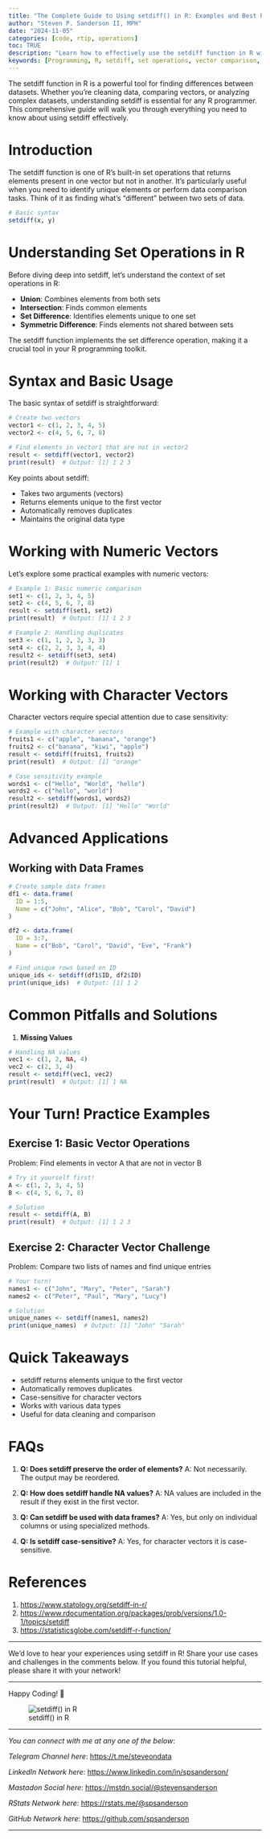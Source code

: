 ```yaml
---
title: "The Complete Guide to Using setdiff() in R: Examples and Best Practices"
author: "Steven P. Sanderson II, MPH"
date: "2024-11-05"
categories: [code, rtip, operations]
toc: TRUE
description: "Learn how to effectively use the setdiff function in R with practical examples. Master vector comparisons, understand set operations, and solve real-world programming challenges."
keywords: [Programming, R, setdiff, set operations, vector comparison, data manipulation, setdiff syntax R, R programming set theory, Compare vectors R, R unique elements, Data frame comparison R, R vector operations, Set theory functions R, setdiff R, R setdiff function, R set operations, setdiff() in R, R vector comparison, R data comparison, R vector difference, R set difference, compare vectors in R, R data manipulation, how to compare two vectors in R using setdiff, find unique elements between vectors in R, setdiff function examples for beginners R, how to remove common elements between vectors R, comparing data frames using setdiff in R]
---
```


The setdiff function in R is a powerful tool for finding differences between datasets. Whether you're cleaning data, comparing vectors, or analyzing complex datasets, understanding setdiff is essential for any R programmer. This comprehensive guide will walk you through everything you need to know about using setdiff effectively.

# Introduction

The setdiff function is one of R's built-in set operations that returns elements present in one vector but not in another. It's particularly useful when you need to identify unique elements or perform data comparison tasks. Think of it as finding what's "different" between two sets of data.

```r
# Basic syntax
setdiff(x, y)
```

# Understanding Set Operations in R

Before diving deep into setdiff, let's understand the context of set operations in R:

- **Union**: Combines elements from both sets
- **Intersection**: Finds common elements
- **Set Difference**: Identifies elements unique to one set
- **Symmetric Difference**: Finds elements not shared between sets

The setdiff function implements the set difference operation, making it a crucial tool in your R programming toolkit.

# Syntax and Basic Usage

The basic syntax of setdiff is straightforward:

```r
# Create two vectors
vector1 <- c(1, 2, 3, 4, 5)
vector2 <- c(4, 5, 6, 7, 8)

# Find elements in vector1 that are not in vector2
result <- setdiff(vector1, vector2)
print(result)  # Output: [1] 1 2 3
```

Key points about setdiff:

- Takes two arguments (vectors)
- Returns elements unique to the first vector
- Automatically removes duplicates
- Maintains the original data type

# Working with Numeric Vectors

Let's explore some practical examples with numeric vectors:

```r
# Example 1: Basic numeric comparison
set1 <- c(1, 2, 3, 4, 5)
set2 <- c(4, 5, 6, 7, 8)
result <- setdiff(set1, set2)
print(result)  # Output: [1] 1 2 3

# Example 2: Handling duplicates
set3 <- c(1, 1, 2, 2, 3, 3)
set4 <- c(2, 2, 3, 3, 4, 4)
result2 <- setdiff(set3, set4)
print(result2)  # Output: [1] 1
```

# Working with Character Vectors

Character vectors require special attention due to case sensitivity:

```r
# Example with character vectors
fruits1 <- c("apple", "banana", "orange")
fruits2 <- c("banana", "kiwi", "apple")
result <- setdiff(fruits1, fruits2)
print(result)  # Output: [1] "orange"

# Case sensitivity example
words1 <- c("Hello", "World", "hello")
words2 <- c("hello", "world")
result2 <- setdiff(words1, words2)
print(result2)  # Output: [1] "Hello" "World"
```

# Advanced Applications

## Working with Data Frames

```r
# Create sample data frames
df1 <- data.frame(
  ID = 1:5,
  Name = c("John", "Alice", "Bob", "Carol", "David")
)

df2 <- data.frame(
  ID = 3:7,
  Name = c("Bob", "Carol", "David", "Eve", "Frank")
)

# Find unique rows based on ID
unique_ids <- setdiff(df1$ID, df2$ID)
print(unique_ids)  # Output: [1] 1 2
```

# Common Pitfalls and Solutions

1. **Missing Values**

```r
# Handling NA values
vec1 <- c(1, 2, NA, 4)
vec2 <- c(2, 3, 4)
result <- setdiff(vec1, vec2)
print(result)  # Output: [1] 1 NA
```

# Your Turn! Practice Examples

## Exercise 1: Basic Vector Operations

Problem: Find elements in vector A that are not in vector B

```r
# Try it yourself first!
A <- c(1, 2, 3, 4, 5)
B <- c(4, 5, 6, 7, 8)

# Solution
result <- setdiff(A, B)
print(result)  # Output: [1] 1 2 3
```

## Exercise 2: Character Vector Challenge

Problem: Compare two lists of names and find unique entries

```r
# Your turn!
names1 <- c("John", "Mary", "Peter", "Sarah")
names2 <- c("Peter", "Paul", "Mary", "Lucy")

# Solution
unique_names <- setdiff(names1, names2)
print(unique_names)  # Output: [1] "John" "Sarah"
```

# Quick Takeaways

- setdiff returns elements unique to the first vector
- Automatically removes duplicates
- Case-sensitive for character vectors
- Works with various data types
- Useful for data cleaning and comparison

# FAQs

1. **Q: Does setdiff preserve the order of elements?**
   A: Not necessarily. The output may be reordered.

2. **Q: How does setdiff handle NA values?**
   A: NA values are included in the result if they exist in the first vector.

3. **Q: Can setdiff be used with data frames?**
   A: Yes, but only on individual columns or using specialized methods.

4. **Q: Is setdiff case-sensitive?**
   A: Yes, for character vectors it is case-sensitive.

# References

1. [https://www.statology.org/setdiff-in-r/](https://www.statology.org/setdiff-in-r/)
2. [https://www.rdocumentation.org/packages/prob/versions/1.0-1/topics/setdiff](https://www.rdocumentation.org/packages/prob/versions/1.0-1/topics/setdiff)
3. [https://statisticsglobe.com/setdiff-r-function/](https://statisticsglobe.com/setdiff-r-function/)

---

We'd love to hear your experiences using setdiff in R! Share your use cases and challenges in the comments below. If you found this tutorial helpful, please share it with your network!

------------------------------------------------------------------------

Happy Coding! 🚀

![setdiff() in R](todays_post.png)

------------------------------------------------------------------------

*You can connect with me at any one of the below*:

*Telegram Channel here*: <https://t.me/steveondata>

*LinkedIn Network here*: <https://www.linkedin.com/in/spsanderson/>

*Mastadon Social here*: [https://mstdn.social/\@stevensanderson](https://mstdn.social/@stevensanderson)

*RStats Network here*: [https://rstats.me/\@spsanderson](https://rstats.me/@spsanderson)

*GitHub Network here*: <https://github.com/spsanderson>

------------------------------------------------------------------------

<script src="https://giscus.app/client.js"
        data-repo="spsanderson/steveondata"
        data-repo-id="R_kgDOIIxnLw"
        data-category="Comments"
        data-category-id="DIC_kwDOIIxnL84ChTk8"
        data-mapping="url"
        data-strict="0"
        data-reactions-enabled="1"
        data-emit-metadata="0"
        data-input-position="top"
        data-theme="dark"
        data-lang="en"
        data-loading="lazy"
        crossorigin="anonymous"
        async>
</script>
